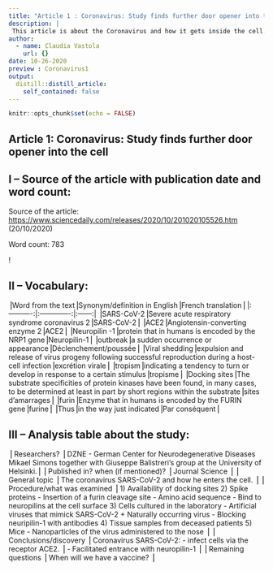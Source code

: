 ```yaml
---
title: "Article 1 : Coronavirus: Study finds further door opener into the cell"
description: |
 This article is about the Coronavirus and how it gets inside the cell.
author:
  - name: Claudia Vastola
    url: {}
date: 10-26-2020
preview : Coronavirus1
output:
  distill::distill_article:
    self_contained: false
---
```


```r
knitr::opts_chunk$set(echo = FALSE)
```


## Article 1: Coronavirus: Study finds further door opener into the cell


## I – Source of the article with publication date and word count:


Source of the article:  <https://www.sciencedaily.com/releases/2020/10/201020105526.htm> 
(20/10/2020)


Word count: 783


! 


## II – Vocabulary: 


⎟Word from the text⎟Synonym/definition in English⎟French translation⎟
|:----------:|:-------------:|:------:|
⎟SARS-CoV-2⎟Severe acute respiratory syndrome coronavirus 2⎟SARS-CoV-2⎟
⎟ACE2⎟Angiotensin-converting enzyme 2⎟ACE2⎟
⎟Neuropilin -1⎟protein that in humans is encoded by the NRP1 gene⎟Neuropilin-1⎟
⎟outbreak⎟a sudden occurrence or appearance⎟Déclenchement/poussée⎟
⎟Viral shedding⎟expulsion and release of virus progeny following successful reproduction during a host-cell infection⎟excrétion virale⎟
⎟tropism⎟indicating a tendency to turn or develop in response to a certain stimulus⎟tropisme⎟
⎟Docking sites⎟The substrate specificities of protein kinases have been found, in many cases, to be determined at least in part by short regions within the substrate⎟sites d'amarrages⎟
⎟furin⎟Enzyme that in humans is encoded by the FURIN gene⎟furine⎟
⎟Thus⎟in the way just indicated⎟Par conséquent⎟


## III – Analysis table about the study:


⎟ Researchers? ⎟ DZNE - German Center for Neurodegenerative Diseases
Mikael Simons together with Giuseppe Balistreri's group at the University of Helsinki.⎟
⎟ Published in? when (if mentioned)? ⎟ Journal Science ⎟
⎟ General topic ⎟ The coronavirus SARS-CoV-2 and how he enters the cell. ⎟
⎟ Procedure/what was examined ⎟ 1)	Availability of docking sites
2)	Spike proteins
-	Insertion of a furin cleavage site 
-	Amino acid sequence 
-	Bind to neuropilins at the cell surface 
3)	Cells cultured in the laboratory 
-	Artificial viruses that mimick SARS-CoV-2 + Naturally occurring virus 
-	Blocking neuripilin-1 with antibodies 
4)	Tissue samples from deceased patients 
5)	Mice
-	Nanoparticles of the virus administered to the nose ⎟
⎟ Conclusions/discovery ⎟ Coronavirus SARS-CoV-2:
-	infect cells via the receptor ACE2. ⎟
-	Facilitated entrance with neuropilin-1 ⎟
⎟ Remaining questions ⎟ When will we have a vaccine? ⎟ 


